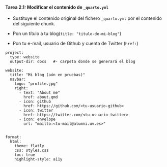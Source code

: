 ::: {.callout-important icon="false"}
#### Tarea 2.1: Modificar el contenido de `_quarto.yml`

- Sustituye el contenido original del fichero `_quarto.yml` por el contenido del siguiente chunk.

- Pon un título a tu blog(`title: "titulo-de-mi-blog"`)

- Pon tu e-mail, usuario de Github y cuenta de Twitter (`href:`)

````verbatim
project:
  type: website
  output-dir: docs   #- carpeta donde se generará el blog

website:
  title: "Mi blog (aún en pruebas)"
  navbar:
    logo: "profile.jpg"
    right:
      - text: "About me"
        href: about.qmd
      - icon: github
        href: https://github.com/<tu-usuario-github>
      - icon: twitter
        href: https://twitter.com/<tu-usuario-twitter>
      - icon: envelope
        url: "mailto:<tu-mail@alumni.uv.es>"

 
format:
  html:
    theme: flatly  
    css: styles.css
    toc: true
    highlight-style: a11y
````


:::
